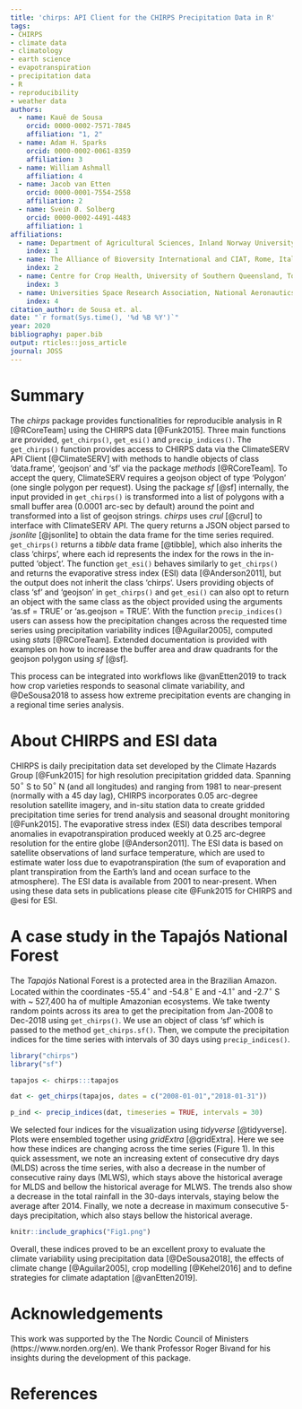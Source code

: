 ```yaml
---
title: 'chirps: API Client for the CHIRPS Precipitation Data in R'
tags:
- CHIRPS
- climate data
- climatology
- earth science
- evapotranspiration
- precipitation data
- R
- reproducibility
- weather data
authors:
  - name: Kauê de Sousa
    orcid: 0000-0002-7571-7845
    affiliation: "1, 2"
  - name: Adam H. Sparks
    orcid: 0000-0002-0061-8359
    affiliation: 3
  - name: William Ashmall
    affiliation: 4
  - name: Jacob van Etten
    orcid: 0000-0001-7554-2558
    affiliation: 2
  - name: Svein Ø. Solberg
    orcid: 0000-0002-4491-4483
    affiliation: 1
affiliations:
  - name: Department of Agricultural Sciences, Inland Norway University of Applied Sciences, Hamar, Norway
    index: 1
  - name: The Alliance of Bioversity International and CIAT, Rome, Italy
    index: 2
  - name: Centre for Crop Health, University of Southern Queensland, Toowoomba, Australia
    index: 3
  - name: Universities Space Research Association, National Aeronautics and Space Administration (NASA), Huntsville, USA
    index: 4
citation_author: de Sousa et. al.
date: "`r format(Sys.time(), '%d %B %Y')`"
year: 2020
bibliography: paper.bib
output: rticles::joss_article
journal: JOSS
---
```


# Summary

The *chirps* package provides functionalities for reproducible analysis in R [@RCoreTeam] using the CHIRPS data [@Funk2015]. Three main functions are provided, `get_chirps()`, `get_esi()` and `precip_indices()`. The `get_chirps()` function provides access to CHIRPS data via the ClimateSERV API Client [@ClimateSERV] with methods to handle objects of class 'data.frame', 'geojson' and 'sf' via the package *methods* [@RCoreTeam]. To accept the query, ClimateSERV requires a geojson object of type 'Polygon' (one single polygon per request). Using the package *sf* [@sf] internally, the input provided in `get_chirps()` is transformed into a list of polygons with a small buffer area (0.0001 arc-sec by default) around the point and transformed into a list of geojson strings. *chirps* uses *crul* [@crul] to interface with ClimateSERV API. The query returns a JSON object parsed to *jsonlite* [@jsonlite] to obtain the data frame for the time series required. `get_chirps()` returns a *tibble* data frame [@tibble], which also inherits the class 'chirps', where each id represents the index for the rows in the in-putted 'object'. The function `get_esi()` behaves similarly to `get_chirps()` and returns the evaporative stress index (ESI) data [@Anderson2011], but the output does not inherit the class 'chirps'. Users providing objects of class 'sf' and 'geojson' in `get_chirps()` and `get_esi()` can also opt to return an object with the same class as the object provided using the arguments 'as.sf = TRUE' or 'as.geojson = TRUE'. With the function `precip_indices()` users can assess how the precipitation changes across the requested time series using precipitation variability indices [@Aguilar2005], computed using *stats* [@RCoreTeam]. Extended documentation is provided with examples on how to increase the buffer area and draw quadrants for the geojson polygon using *sf* [@sf].

This process can be integrated into workflows like @vanEtten2019 to track how crop varieties responds to seasonal climate variability, and @DeSousa2018 to assess how extreme precipitation events are changing in a regional time series analysis. 

# About CHIRPS and ESI data

CHIRPS is daily precipitation data set developed by the Climate Hazards Group [@Funk2015] for high resolution precipitation gridded data. Spanning 50$^{\circ}$ S to 50$^{\circ}$ N (and all longitudes) and ranging from 1981 to near-present (normally with a 45 day lag), CHIRPS incorporates 0.05 arc-degree resolution satellite imagery, and in-situ station data to create gridded precipitation time series for trend analysis and seasonal drought monitoring [@Funk2015]. The evaporative stress index (ESI) data describes temporal anomalies in evapotranspiration produced weekly at 0.25 arc-degree resolution for the entire globe [@Anderson2011]. The ESI data is based on satellite observations of land surface temperature, which are used to estimate water loss due to evapotranspiration (the sum of evaporation and plant transpiration from the Earth's land and ocean surface to the atmosphere). The ESI data is available from 2001 to near-present. When using these data sets in publications please cite @Funk2015 for CHIRPS and @esi for ESI.


# A case study in the Tapajós National Forest

The *Tapajós* National Forest is a protected area in the Brazilian Amazon. Located within the coordinates -55.4$^{\circ}$ and -54.8$^{\circ}$ E and -4.1$^{\circ}$ and -2.7$^{\circ}$ S with ~ 527,400 ha of multiple Amazonian ecosystems. We take twenty random points across its area to get the precipitation from Jan-2008 to Dec-2018 using `get_chirps()`. We use an object of class 'sf' which is passed to the method `get_chirps.sf()`. Then, we compute the precipitation indices for the time series with intervals of 30 days using `precip_indices()`.

```r
library("chirps")
library("sf")

tapajos <- chirps:::tapajos

dat <- get_chirps(tapajos, dates = c("2008-01-01","2018-01-31"))

p_ind <- precip_indices(dat, timeseries = TRUE, intervals = 30)

```

We selected four indices for the visualization using *tidyverse* [@tidyverse]. Plots were ensembled together using *gridExtra* [@gridExtra]. Here we see how these indices are changing across the time series (Figure 1). In this quick assessment, we note an increasing extent of consecutive dry days (MLDS) across the time series, with also a decrease in the number of consecutive rainy days (MLWS), which stays above the historical average for MLDS and bellow the historical average for MLWS. The trends also show a decrease in the total rainfall in the 30-days intervals, staying below the average after 2014. Finally, we note a decrease in maximum consecutive 5-days precipitation, which also stays bellow the historical average. 

```r
knitr::include_graphics("Fig1.png")
```

Overall, these indices proved to be an excellent proxy to evaluate the climate variability using precipitation data [@DeSousa2018], the effects of climate change [@Aguilar2005], crop modelling [@Kehel2016] and to define strategies for climate adaptation [@vanEtten2019].


# Acknowledgements

This work was supported by the The Nordic Council of Ministers (https://www.norden.org/en). We thank Professor Roger Bivand for his insights during the development of this package.


# References